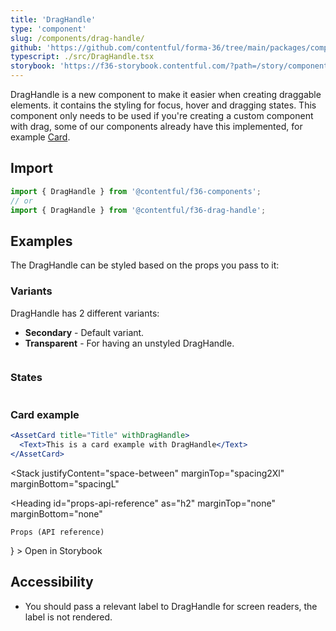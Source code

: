 ```yaml
---
title: 'DragHandle'
type: 'component'
slug: /components/drag-handle/
github: 'https://github.com/contentful/forma-36/tree/main/packages/components/drag-handle'
typescript: ./src/DragHandle.tsx
storybook: 'https://f36-storybook.contentful.com/?path=/story/components-draghandle--default'
---
```



DragHandle is a new component to make it easier when creating draggable elements. it contains the styling for focus, hover and dragging states.
This component only needs to be used if you're creating a custom component with drag, some of our components already have this implemented, for example [Card](/components/card).

## Import

```js static=true
import { DragHandle } from '@contentful/f36-components';
// or
import { DragHandle } from '@contentful/f36-drag-handle';
```

## Examples

The DragHandle can be styled based on the props you pass to it:

### Variants

DragHandle has 2 different variants:

- **Secondary** - Default variant.
- **Transparent** - For having an unstyled DragHandle.

```jsx file=./examples/DragHandleVariantsExample.tsx

```

### States

```jsx file=./examples/DragHandleStatesExample.tsx

```

### Card example

```jsx
<AssetCard title="Title" withDragHandle>
  <Text>This is a card example with DragHandle</Text>
</AssetCard>
```

<Stack
  justifyContent="space-between"
  marginTop="spacing2Xl"
  marginBottom="spacingL"
>
  <Heading
    id="props-api-reference"
    as="h2"
    marginTop="none"
    marginBottom="none"
  >
    Props (API reference)
  </Heading>
  <TextLink
    href="https://f36-storybook.contentful.com/?path=/story/components-draghandle"
    target="_blank"
    alignIcon="end"
    icon={<ArrowSquareOutIcon />}
  >
    Open in Storybook
  </TextLink>
</Stack>

<PropsTable of="DragHandle" />

## Accessibility

- You should pass a relevant label to DragHandle for screen readers, the label is not rendered.

